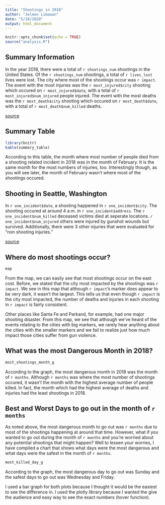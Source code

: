 ---
title: "Shootings in 2018"
author: "Jeleen Limawan"
date: "5/18/2020"
output: html_document
---

```{r setup, include=FALSE}
knitr::opts_chunk$set(echo = TRUE)
source("analysis.R")
```


## Summary Information
In the year 2018, there were a total of `r shootings_num` shootings in the United States. Of the `r shootings_num` shootings, a total of `r lives_lost` lives were lost. The city where most of the shootings occur was `r impact`. The event with the most injuries was the `r most_injured$city` shooting which occured on `r most_injured$date`, with a total of `r most_injured$num_injured` people injured. The event with the most deaths was the `r most_death$city` shooting which occured on `r most_death$date`, with a total of `r most_death$num_killed` deaths.

[source](https://www.gunviolencearchive.org/reports/mass-shooting)

## Summary Table
```{r echo=FALSE}
library(knitr)
kable(summary_table)
```

According to this table, the month where most number of people died from a shooting related incident in 2018 was in the month of February. It is the same month for the most numbers of injuries, too. Interestingly though, as you will see later, the month of February wasn't where most of the shootings occured.


## Shooting in Seattle, Washington
In `r one_incident$date`, a shooting happened in `r one_incident$city`. The shooting occured at around 4 a.m. in `r one_incident$address`. The `r one_incident$num_killed` deceased victims died at seperate locations. `r one_incident$num_injured` others were injured by gunshot wounds but survived. Additionally, there were 3 other injuries that were evaluated for "non shooting injuries."

[source](https://www.cbsnews.com/news/skyway-washington-shooting-biker-club-fight-near-seattle-today-2018-04-29/)


## Where do most shootings occur?

```{r map, echo=FALSE}
map
```

From the map, we can easily see that most shootings occur on the east cost. Before, we stated that the city most impacted by the shootings was `r impact`. We see in this map that although `r impact`'s marker does appear to be very dark, it wasn't the largest. This tells us that even though `r impact` is the city most impacted, the number of deaths and injuries in each shooting in `r impact` is fairly consistent. 

Other places like Santa Fe and Parkand, for example, had one major shooting disaster. From this map, we see that although we've heard of the events relating to the cities with big markers, we rarely hear anything about the cities with the smaller markers and we fail to realize just how much impact those cities suffer from gun violence.

## What was the most Dangerous Month in 2018?
```{r most_dangerous_month_g, echo=FALSE}
most_shootings_month_g
```

According to the graph, the most dangerous month in 2018 was the month of `r months`. Although `r months` was where the most number of shootings occured, it wasn't the month with the highest average number of people killed. In fact, the month which had the highest average of deaths and injuries had the least shootings in 2018.


## Best and Worst Days to go out in the month of `r months`

As noted above, the most dangerous month to go out was `r months` due to most of the shootings happening at around that time. However, what if you wanted to go out during the month of `r months` and you're worried about any potential shootings that might happen? Well to lessen your worries, I have compiled a chart that shows what days were the most dangerous and what days were the safest in the month of `r months`.

```{r most_killed_day_g, echo=FALSE}
most_killed_day_g
```
According to the graph, the most dangerous day to go out was Sunday and the safest days to go out was Wednesday and Friday.

I used a bar graph for both plots because I thought it would be the easiest to see the difference in. I used the plotly library because I wanted the give the audience and easy way to see the exact numbers (hover function). 